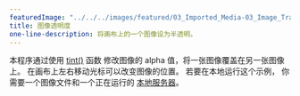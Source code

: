 ---
featuredImage: "../../../images/featured/03_Imported_Media-03_Image_Transparency-thumbnail.png"
title: 图像透明度
one-line-description: 将画布上的一个图像设为半透明。
---

本程序通过使用 
<a href="https://p5js.org/reference/#/p5/tint" target="_blank">tint()</a> 函数
修改图像的 alpha 值，将一张图像覆盖在另一张图像上。
在画布上左右移动光标可以改变图像的位置。
若要在本地运行这个示例，
你需要一个图像文件和一个正在运行的
<a href="https://github.com/processing/p5.js/wiki/Local-server">本地服务器</a>。